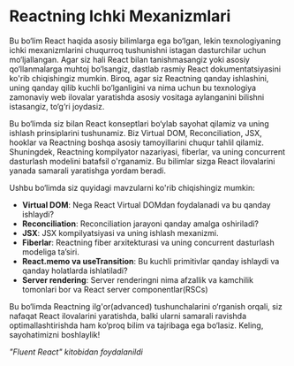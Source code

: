 # Reactning Ichki Mexanizmlari

Bu bo‘lim React haqida asosiy bilimlarga ega bo‘lgan, lekin texnologiyaning ichki mexanizmlarini chuqurroq tushunishni istagan dasturchilar uchun mo‘ljallangan. Agar siz hali React bilan tanishmasangiz yoki asosiy qo‘llanmalarga muhtoj bo‘lsangiz, dastlab rasmiy React dokumentatsiyasini ko'rib chiqishingiz mumkin. Biroq, agar siz Reactning qanday ishlashini, uning qanday qilib kuchli bo‘lganligini va nima uchun bu texnologiya zamonaviy web ilovalar yaratishda asosiy vositaga aylanganini bilishni istasangiz, to‘g‘ri joydasiz.

Bu bo‘limda siz bilan React konseptlari bo‘ylab sayohat qilamiz va uning ishlash prinsiplarini tushunamiz. Biz Virtual DOM, Reconciliation, JSX, hooklar va Reactning boshqa asosiy tamoyillarini chuqur tahlil qilamiz. Shuningdek, Reactning kompilyator nazariyasi, fiberlar, va uning concurrent dasturlash modelini batafsil o'rganamiz. Bu bilimlar sizga React ilovalarini yanada samarali yaratishga yordam beradi.

Ushbu bo‘limda siz quyidagi mavzularni ko'rib chiqishingiz mumkin:

- **Virtual DOM**: Nega React Virtual DOMdan foydalanadi va bu qanday ishlaydi?
- **Reconciliation**: Reconciliation jarayoni qanday amalga oshiriladi?
- **JSX**: JSX kompilyatsiyasi va uning ishlash mexanizmi.
- **Fiberlar**: Reactning fiber arxitekturasi va uning concurrent dasturlash modeliga ta’siri.
- **React.memo va useTransition**: Bu kuchli primitivlar qanday ishlaydi va qanday holatlarda ishlatiladi?
- **Server rendering**: Server renderingni nima afzallik va kamchilik tomonlari bor va React server componentlar(RSCs)

Bu bo‘limda Reactning ilg'or(advanced) tushunchalarini o‘rganish orqali, siz nafaqat React ilovalarini yaratishda, balki ularni samarali ravishda optimallashtirishda ham ko‘proq bilim va tajribaga ega bo‘lasiz. Keling, sayohatimizni boshlaylik!

*"Fluent React" kitobidan foydalanildi*